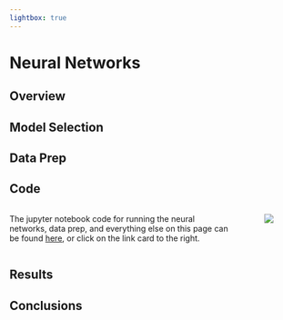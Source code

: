 ```yaml
---
lightbox: true
---
```


# Neural Networks

## Overview

## Model Selection

## Data Prep

## Code

::: {.columns}
::: {.column}
The jupyter notebook code for running the neural networks, data prep, and everything else on this page can be found [here](https://github.com/CUBoulder-DS/CSCI-5622/blob/main/src/Bayes%20DT.ipynb), or click on the link card to the right.
:::

::: {.column width=10%}
<!-- Spacing column -->
:::

::: {.column width=30%}
[![](https://github-link-card.s3.ap-northeast-1.amazonaws.com/CUBoulder-DS/CSCI-5622.png)](https://github.com/CUBoulder-DS/CSCI-5622/blob/main/src/Bayes%20DT.ipynb)
:::
:::

## Results

## Conclusions
